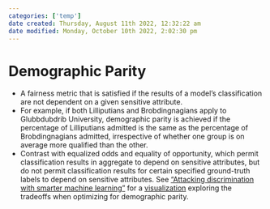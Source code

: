 ```yaml
---
categories: ['temp']
date created: Thursday, August 11th 2022, 12:32:22 am
date modified: Monday, October 10th 2022, 2:02:30 pm
---
```


# Demographic Parity
- A fairness metric that is satisfied if the results of a model's classification are not dependent on a given sensitive attribute.
- For example, if both Lilliputians and Brobdingnagians apply to Glubbdubdrib University, demographic parity is achieved if the percentage of Lilliputians admitted is the same as the percentage of Brobdingnagians admitted, irrespective of whether one group is on average more qualified than the other.
- Contrast with equalized odds and equality of opportunity, which permit classification results in aggregate to depend on sensitive attributes, but do not permit classification results for certain specified ground-truth labels to depend on sensitive attributes. See ["Attacking discrimination with smarter machine learning"](http //research.google.com/bigpicture/attacking-discrimination-in-ml/) for a [visualization](visualization.qmd) exploring the tradeoffs when optimizing for demographic parity.



